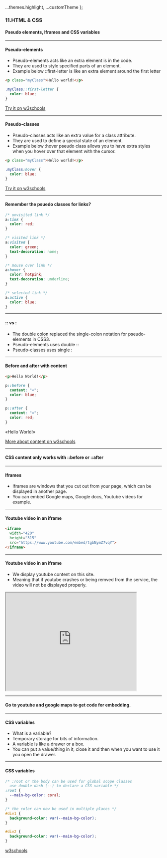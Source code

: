 
  ...themes.highlight,
  ...customTheme
};



### 11.HTML & CSS
#### Pseudo elements, Iframes and CSS variables


---

####  Pseudo-elements
* Pseudo-elements acts like an extra element is in the code.
* They are used to style specified parts of an element.
* Example below ::first-letter is like an extra element around the first letter

```HTML
<p class="myClass">Hello world!</p>
```

```CSS
.myClass::first-letter {
  color: blue;
}
```
[Try it on w3schools](https://www.w3schools.com/css/tryit.asp?filename=trycss_firstletter)



---

####  Pseudo-classes
* Pseudo-classes acts like an extra value for a class attribute.
* They are used to define a special state of an element.
* Example below :hover pseudo class allows you to have extra styles when you hover over that element with the cursor.

```HTML
<p class="myClass">Hello world!</p>
```

```CSS
.myClass:hover {
  color: blue;
}
```
[Try it on w3schools](https://www.w3schools.com/css/tryit.asp?filename=trycss_pseudo-class_hover_div)



---

####  Remember the psuedo classes for links?

```CSS
/* unvisited link */
a:link {
  color: red;
}

/* visited link */
a:visited {
  color: green;
  text-decoration: none;
}

/* mouse over link */
a:hover {
  color: hotpink;
  text-decoration: underline;
}

/* selected link */
a:active {
  color: blue;
}
```



---

#### :: vs :

* The double colon replaced the single-colon notation for pseudo-elements in CSS3.
* Pseudo-elements uses double ::
* Pseudo-classes uses single :



---

####  Before and after with content

```HTML
<p>Hello World!</p>
```
```CSS
p::before { 
  content: "«";
  color: blue;
}

p::after { 
  content: "»";
  color: red;
}
```

«Hello World!»

[More about content on w3schools](https://www.w3schools.com/cssref/pr_gen_content.asp)



---

#### CSS content only works with ::before or ::after


---

#### Iframes

* Iframes are windows that you cut out from your page, which can be displayed in another page.
* You can embed Google maps, Google docs, Youtube videos for example.



---

####  Youtube video in an iframe
```HTML
<iframe
  width="420"
  height="315"
  src="https://www.youtube.com/embed/tgbNymZ7vqY">
</iframe>
```



---

#### Youtube video in an iframe

* We display youtube content on this site.
* Meaning that if youtube crashes or being remved from the service, the video will not be displayed properly.

<iframe
  width="420"
  height="315"
  src="https://www.youtube.com/embed/tgbNymZ7vqY">
</iframe>


---

#### Go to youtube and google maps to get code for embedding.


---

####  CSS variables
* What is a variable?
* Temporary storage for bits of information.
* A variable is like a drawer or a box.
* You can put a value/thing in it, close it and then when you want to use it you open the drawer.



---

####  CSS variables

```CSS
/* :root or the body can be used for global scope classes
  use double dash (--) to declare a CSS variable */
:root {
  --main-bg-color: coral;
}

/* the color can now be used in multiple places */
#div1 {
  background-color: var(--main-bg-color);
}

#div2 {
  background-color: var(--main-bg-color);
}
```
[w3schools](https://www.w3schools.com/css/css3_variables.asp)
